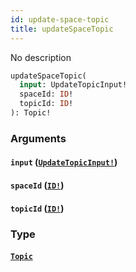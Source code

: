 ```yaml
---
id: update-space-topic
title: updateSpaceTopic
---
```


No description

```graphql
updateSpaceTopic(
  input: UpdateTopicInput!
  spaceId: ID!
  topicId: ID!
): Topic!

```

### Arguments

#### `input` ([`UpdateTopicInput!`](/docs/graphql/inputs/update-topic-input))

#### `spaceId` ([`ID!`](/docs/graphql/scalars/id))

#### `topicId` ([`ID!`](/docs/graphql/scalars/id))

### Type

#### [`Topic`](/docs/graphql/objects/topic)
